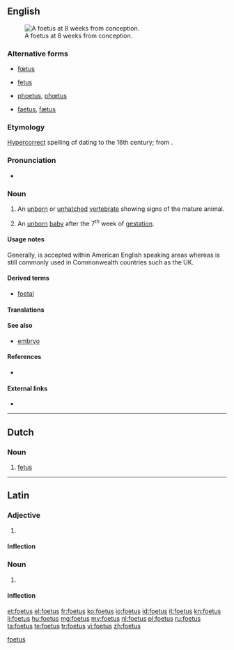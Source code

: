 {{also|fœtus}}
==English==
<!--subst: of [[Template:sync]]-->
<!--If you edit this entry, please also edit [[fetus]] to ensure these two entries remain synchronized.-->[[Category:English synchronized entries|foetus]]
[[File:10 weeks pregnant.png|thumb|A foetus at 8<!--sic, see Commons--> weeks from conception.]]

===Alternative forms===
* {{qualifier|British}} [[fœtus]]
* {{qualifier|chiefly Canadian and US}} [[fetus]]
* {{qualifier|archaic}} [[phoetus]], [[phœtus]]
* {{qualifier|obsolete}} [[faetus]], [[fætus]]

===Etymology===
[[hypercorrect|Hypercorrect]] spelling of {{l|en|fetus}} dating to the 16th century; from {{etyl|la|en}} {{term|sc=polytonic|fetus||bringing forth offspring|lang=la}}.

===Pronunciation===
* {{IPA|/ˈfiːtəs/}}

===Noun===
{{en-noun|es|pl2=foeti}} {{chiefly|British}}

# {{embryology}} An [[unborn]] or [[unhatched]] [[vertebrate]] showing signs of the mature animal.
# {{embryology}} An [[unborn]] [[baby]] after the 7<sup>th</sup> week of [[gestation]].

====Usage notes====
Generally, {{term|fetus}} is accepted within American English speaking areas whereas {{term|foetus}} is still commonly used in Commonwealth countries such as the UK.

====Derived terms====
* [[foetal]]

====Translations====
{{trans-see|fetus}}

====See also====
* [[embryo]]

====References====
* {{R:Online Etymology Dictionary}}

====External links====
* {{pedia}}
<!--If you edit this page, please also edit "fetus" to ensure that the pages remain synchronised-->

----

==Dutch==

===Noun===
{{head|nl|noun|g=n|g2=m}}

# [[fetus]]

----
==Latin==

===Adjective===
{{la-adj-1&2|foetus|foeta|foeta|foetum|foetum}}

# {{alternative form of|[[fetus|fētus]]|lang=la}}

====Inflection====
{{la-decl-1&2|foet}}

===Noun===
{{la-noun|foetus|foetus|foetūs|m|fourth}}

# {{alternative form of|[[fetus|fētus]]|lang=la}}

====Inflection====
{{la-decl-4th|foet}}

[[et:foetus]]
[[el:foetus]]
[[fr:foetus]]
[[ko:foetus]]
[[io:foetus]]
[[id:foetus]]
[[it:foetus]]
[[kn:foetus]]
[[li:foetus]]
[[hu:foetus]]
[[mg:foetus]]
[[my:foetus]]
[[nl:foetus]]
[[pl:foetus]]
[[ru:foetus]]
[[ta:foetus]]
[[te:foetus]]
[[tr:foetus]]
[[vi:foetus]]
[[zh:foetus]]